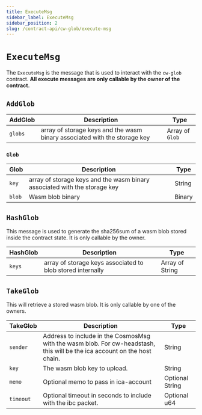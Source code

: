 ```yaml
---
title: ExecuteMsg
sidebar_label: ExecuteMsg
sidebar_position: 2
slug: /contract-api/cw-glob/execute-msg
---
```


# `ExecuteMsg`

The `ExecuteMsg` is the message that is used to interact with the `cw-glob` contract.
**All execute messages are only callable by the owner of the contract.**

## `AddGlob`

AddGlob  | Description | Type |
--- | --- | --- | 
`globs` | array of storage keys and the wasm binary associated with the storage key  | Array of 	`Glob`

### `Glob`
Glob  | Description | Type |
--- | --- | --- | 
`key` | array of storage keys and the wasm binary associated with the storage key  | String
`blob` | Wasm blob binary  | Binary


## `HashGlob`
This message is used to generate the sha256sum of a wasm blob stored inside the contract state. It is only callable by the owner.

HashGlob  | Description | Type |
--- | --- | --- | 
`keys` | array of storage keys associated to blob stored internally  | Array of String


## `TakeGlob`

This will retrieve a stored wasm blob. It is only callable by one of the owners.

TakeGlob  | Description | Type |
--- | --- | --- | 
`sender` | Address to include in the CosmosMsg with the wasm blob. For cw-headstash, this will be the ica account on the host chain. | String
`key` | The wasm blob key to upload.  | String
`memo` | Optional memo to pass in ica-account  | Optional String
`timeout` | Optional timeout in seconds to include with the ibc packet. | Optional u64
